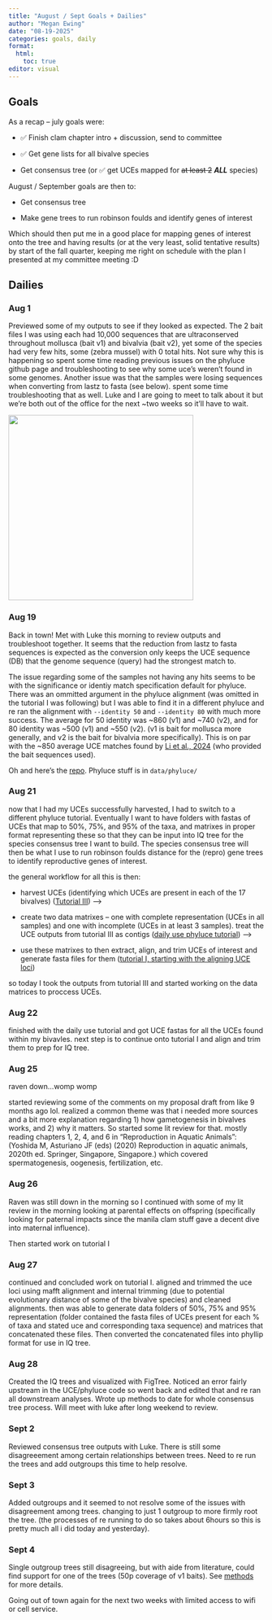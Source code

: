 ```yaml
---
title: "August / Sept Goals + Dailies"
author: "Megan Ewing"
date: "08-19-2025"
categories: goals, daily
format: 
  html:
    toc: true
editor: visual
---
```


## Goals

As a recap – july goals were:

-   ✅ Finish clam chapter intro + discussion, send to committee

-   ✅ Get gene lists for all bivalve species

-   Get consensus tree (or ✅ get UCEs mapped for ~~at least 2~~ ***ALL*** species)

August / September goals are then to:

-   Get consensus tree

-   Make gene trees to run robinson foulds and identify genes of interest

Which should then put me in a good place for mapping genes of interest onto the tree and having results (or at the very least, solid tentative results) by start of the fall quarter, keeping me right on schedule with the plan I presented at my committee meeting :D

## Dailies

### Aug 1

Previewed some of my outputs to see if they looked as expected. The 2 bait files I was using each had 10,000 sequences that are ultraconserved throughout mollusca (bait v1) and bivalvia (bait v2), yet some of the species had very few hits, some (zebra mussel) with 0 total hits. Not sure why this is happening so spent some time reading previous issues on the phyluce github page and troubleshooting to see why some uce's weren't found in some genomes. Another issue was that the samples were losing sequences when converting from lastz to fasta (see below). spent some time troubleshooting that as well. Luke and I are going to meet to talk about it but we're both out of the office for the next \~two weeks so it'll have to wait.

![](images/Screenshot%202025-08-19%20at%204.44.21%20PM.png){width="364"}

### Aug 19

Back in town! Met with Luke this morning to review outputs and troubleshoot together. It seems that the reduction from lastz to fasta sequences is expected as the conversion only keeps the UCE sequence (DB) that the genome sequence (query) had the strongest match to.

The issue regarding some of the samples not having any hits seems to be with the significance or identiy match specification default for phyluce. There was an ommitted argument in the phyluce alignment (was omitted in the tutorial I was following) but I was able to find it in a different phyluce and re ran the alignment with `--identity 50` and `--identity 80` with much more success. The average for 50 identity was \~860 (v1) and \~740 (v2), and for 80 identity was \~500 (v1) and \~550 (v2). (v1 is bait for mollusca more generally, and v2 is the bait for bivalvia more specifically). This is on par with the \~850 average UCE matches found by [Li et al., 2024](https://datadryad.org/dataset/doi:10.5061/dryad.m63xsj48g#readme) (who provided the bait sequences used).

Oh and here's the [repo](https://github.com/meganewing/bivalve_gametogenesis). Phyluce stuff is in `data/phyluce/`

### Aug 21

now that I had my UCEs successfully harvested, I had to switch to a different phyluce tutorial. Eventually I want to have folders with fastas of UCEs that map to 50%, 75%, and 95% of the taxa, and matrixes in proper format representing these so that they can be input into IQ tree for the species consensus tree I want to build. The species consensus tree will then be what I use to run robinson foulds distance for the (repro) gene trees to identify reproductive genes of interest.

the general workflow for all this is then:

-   harvest UCEs (identifying which UCEs are present in each of the 17 bivalves) ([Tutorial III](https://phyluce.readthedocs.io/en/latest/tutorials/tutorial-3.html)) –\>

-   create two data matrixes – one with complete representation (UCEs in all samples) and one with incomplete (UCEs in at least 3 samples). treat the UCE outputs from tutorial III as contigs ([daily use phyluce tutorial](https://phyluce.readthedocs.io/en/latest/daily-use/daily-use-3-uce-processing.html#extracting-fasta-data-using-the-data-matrix-configuration-file)) –\>

-   use these matrixes to then extract, align, and trim UCEs of interest and generate fasta files for them ([tutorial I, starting with the aligning UCE loci](https://phyluce.readthedocs.io/en/latest/tutorials/tutorial-1.html#aligning-uce-loci))

so today I took the outputs from tutorial III and started working on the data matrices to proccess UCEs.

### Aug 22

finished with the daily use tutorial and got UCE fastas for all the UCEs found within my bivavles. next step is to continue onto tutorial I and align and trim them to prep for IQ tree.

### Aug 25

raven down...womp womp

started reviewing some of the comments on my proposal draft from like 9 months ago lol. realized a common theme was that i needed more sources and a bit more explanation regarding 1) how gametogenesis in bivalves works, and 2) why it matters. So started some lit review for that. mostly reading chapters 1, 2, 4, and 6 in "Reproduction in Aquatic Animals": (Yoshida M, Asturiano JF (eds) (2020) Reproduction in aquatic animals, 2020th ed. Springer, Singapore, Singapore.) which covered spermatogenesis, oogenesis, fertilization, etc.

### Aug 26

Raven was still down in the morning so I continued with some of my lit review in the morning looking at parental effects on offspring (specifically looking for paternal impacts since the manila clam stuff gave a decent dive into maternal influence).

Then started work on tutorial I

### Aug 27

continued and concluded work on tutorial I. aligned and trimmed the uce loci using mafft alignment and internal trimming (due to potential evolutionary distance of some of the bivalve species) and cleaned alignments. then was able to generate data folders of 50%, 75% and 95% representation (folder contained the fasta files of UCEs present for each % of taxa and stated uce and corresponding taxa sequence) and matrices that concatenated these files. Then converted the concatenated files into phyllip format for use in IQ tree.

### Aug 28

Created the IQ trees and visualized with FigTree. Noticed an error fairly upstream in the UCE/phyluce code so went back and edited that and re ran all downstream analyses. Wrote up methods to date for whole consensus tree process. Will meet with luke after long weekend to review.

### Sept 2

Reviewed consensus tree outputs with Luke. There is still some disagreeement among certain relationships between trees. Need to re run the trees and add outgroups this time to help resolve.

### Sept 3

Added outgroups and it seemed to not resolve some of the issues with disagreement among trees. changing to just 1 outgroup to more firmly root the tree. (the processes of re running to do so takes about 6hours so this is pretty much all i did today and yesterday).

### Sept 4

Single outgroup trees still disagreeing, but with aide from literature, could find support for one of the trees (50p coverage of v1 baits). See [methods](https://meganewing.github.io/mewing-notebook/posts/projects/bivalve-gametogenesis.html) for more details.

Going out of town again for the next two weeks with limited access to wifi or cell service.
